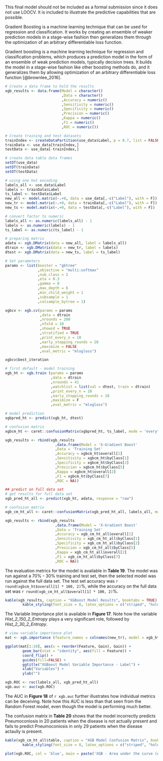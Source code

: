 \subsection{XGradient Boosting} 

This final model should not be included as a formal submission since it does not use LOOCV. It is included to illustrate the predictive capabilities that are possible.

Gradient Boosting is a machine learning technique that can be used for regression and classification. It works by creating an ensemble of weaker prediction models in a stage-wise fashion then generalizes them through the optimization of an arbitrary differentiable loss function.


Gradient boosting is a machine learning technique for regression and classification problems, which produces a prediction model in the form of an ensemble of weak prediction models, typically decision trees. It builds the model in a stage-wise fashion like other boosting methods do, and it generalizes them by allowing optimization of an arbitrary differentiable loss function [@brownlee_2016].

```r

# Create a data frame to hold the results
xgb_results <- data.frame(Model = character()
                          ,Data = character()
                          ,Accuracy = numeric()
                          ,Sensitivity = numeric()
                          ,Specificity = numeric()
                          ,Precision = numeric()
                          ,Kappa = numeric()
                          ,F1 = numeric()
                          ,ROC = numeric())
```

``` r

# Create training and test datasets
trainIndex <- createDataPartition(use_data$Label, p = 0.7, list = FALSE)
trainData <- use_data[trainIndex,]
testData <- use_data[-trainIndex,]

# create data table data frames
setDT(use_data)
setDT(trainData) 
setDT(testData)

# using one hot encoding
labels_all <- use_data$Label
labels <- trainData$Label
ts_label <- testData$Label
new_all <- model.matrix(~.+0, data = use_data[,-c("Label"), with = F]) 
new_tr <- model.matrix(~.+0, data = trainData[,-c("Label"), with = F]) 
new_ts <- model.matrix(~.+0, data = testData[,-c("Label"), with = F])

# convert factor to numeric
labels_all <- as.numeric(labels_all) - 1
labels <- as.numeric(labels) - 1
ts_label <- as.numeric(ts_label) - 1

# preparing matrix 
adata <- xgb.DMatrix(data = new_all, label = labels_all) 
dtrain <- xgb.DMatrix(data = new_tr, label = labels) 
dtest <- xgb.DMatrix(data = new_ts, label = ts_label)

# Set parameters
params <- list(booster = "gbtree"
               ,objective = "multi:softmax"
               ,num_class = 2
               ,eta = 0.3
               ,gamma = 0
               ,max_depth = 6
               ,min_child_weight = 1
               ,subsample = 1
               ,colsample_bytree = 1)

xgbcv <- xgb.cv(params = params
                ,data = dtrain
                ,nrounds = 200
                ,nfold = 10
                ,showsd = TRUE
                ,stratified = TRUE
                ,print_every_n = 10
                ,early_stopping_rounds = 20
                ,maximize = FALSE
                ,eval_metric = "mlogloss")

xgbcv$best_iteration

# first default - model training
xgb_ht <- xgb.train (params = params
                     ,data = dtrain
                     ,nrounds = 41
                     ,watchlist = list(val = dtest, train = dtrain)
                     ,print_every_n = 10
                     ,early_stopping_rounds = 10
                     ,maximize = F 
                     ,eval_metric = "mlogloss")

# model prediction
xgbpred_ht <- predict(xgb_ht, dtest)

# confusion matrix
xgbcm_ht <- caret::confusionMatrix(xgbpred_ht, ts_label, mode = 'everything')

xgb_results <- rbind(xgb_results
                       ,data.frame(Model = 'X-Gradient Boost'
                       ,Data = 'Training Set'
                       ,Accuracy = xgbcm_ht$overall[1]
                       ,Sensitivity = xgbcm_ht$byClass[1]
                       ,Specificity = xgbcm_ht$byClass[2]
                       ,Presicion = xgbcm_ht$byClass[5]
                       ,Kappa = xgbcm_ht$overall[2]
                       ,F1 = xgbcm_ht$byClass[7]
                       ,ROC = NA))

## predict on full data set 
# get results for full data set
xgb_pred_ht_all <- predict(xgb_ht, adata, response = "raw")

# confusion matrix
xgb_cm_ht_all <- caret::confusionMatrix(xgb_pred_ht_all, labels_all, mode = 'everything')

xgb_results <- rbind(xgb_results
                       ,data.frame(Model = 'X-Gradient Boost'
                       ,Data = 'Training Set'
                       ,Accuracy = xgb_cm_ht_all$overall[1]
                       ,Sensitivity = xgb_cm_ht_all$byClass[1]
                       ,Specificity = xgb_cm_ht_all$byClass[2]
                       ,Presicion = xgb_cm_ht_all$byClass[5]
                       ,Kappa = xgb_cm_ht_all$overall[2]
                       ,F1 = xgb_cm_ht_all$byClass[7]
                       ,ROC = NA))

```

The evaluation metrics for the model is available in __Table 19__. The model was run against a 70% - 30% training and test set, then the selected model was run against the full data set. The test set accuracy was `r round(xgbcm_ht$overall[1] * 100, 2)`%, while the accuracy on the full data set was `r round(xgb_cm_ht_all$overall[1] * 100, 2)`%.

```r

kable(xgb_results, caption = "XGBoost Model Results", booktabs = TRUE) %>% 
        kable_styling(font_size = 8, latex_options = c("striped", "hold_position"))

```

The Variable Importance plot is available in __Figure 17__. Note how the variable *Hist_2_150_2_Entropy* plays a very significant role, followed by *Hist_2_30_2_Entropy*.

```r

# view variable importance plot
mat <- xgb.importance (feature_names = colnames(new_tr), model = xgb_ht)

ggplot(mat[1:10], aes(x = reorder(Feature, Gain), Gain)) +
        geom_bar(stat = "identity", aes(fill = Feature)) + 
        coord_flip() + 
        guides(fill=FALSE) + 
        ggtitle("XGBoost Model Variable Importance - Label") +
        xlab("Variables") +
        ylab("")

xgb.ROC <- roc(labels_all, xgb_pred_ht_all)
xgb.auc <- auc(xgb.ROC)

```

The AUC in __Figure 18__ of `r xgb.auc` further illustrates how individual metrics can be deceiving. Note how this AUC is less than that seen from the Random Forest model, even though the model is performing much better.

The confusion matrix in __Table 20__ shows that the model incorrectly predicts Pneumoconiosis in 20 patients when the disease is not actually present and fails to predict Pneumoconiosis in only 29 patients when the disease actaully is present.

```r

kable(xgb_cm_ht_all$table, caption = "XGB Model Confusion Matrix", booktabs = TRUE) %>% 
        kable_styling(font_size = 8, latex_options = c("striped", "hold_position"))

```

```r

plot(xgb.ROC, col = 'blue', main = paste('XGB - Area under the curve (AUC):', round(auc(xgb.ROC),2)))

```